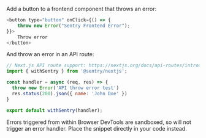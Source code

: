 Add a button to a frontend component that throws an error:

```javascript {filename:index.js}
<button type="button" onClick={() => {
    throw new Error("Sentry Frontend Error");
}}>
    Throw error
</button>
```

And throw an error in an API route:

```javascript {filename:pages/api/hello.js}
// Next.js API route support: https://nextjs.org/docs/api-routes/introduction
import { withSentry } from '@sentry/nextjs';

const handler = async (req, res) => {
  throw new Error('API throw error test')
  res.status(200).json({ name: 'John Doe' })
}

export default withSentry(handler);
```
<Note>

Errors triggered from within Browser DevTools are sandboxed, so will not trigger an error handler. Place the snippet directly in your code instead.

</Note>
